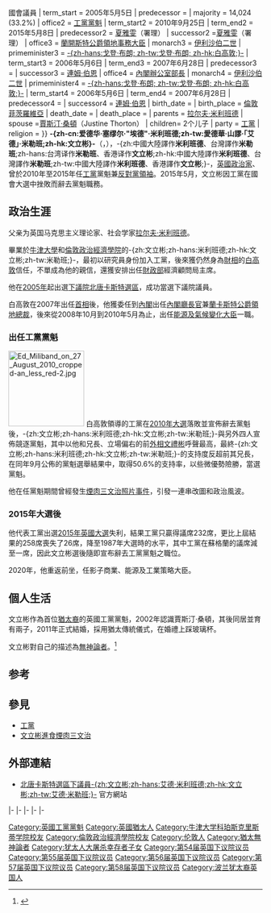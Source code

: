 {{noteTA
|T=zh:文立彬;zh-cn:埃德·米利班德;zh-hk:文立彬;zh-tw:艾德·米勒班;
|G1=PoliticiansUK
}}
{{Infobox_ President
| name = -{zh:文立彬;zh-hans:埃德·米利班德;zh-hk:文立彬;zh-tw:艾德·米勒班;}- <small>閣下<br/>The Rt Hon. Ed Miliband
| image= Official portrait of Rt Hon Edward Miliband MP crop 2.jpg
| imagesize = 250px
| constituency_MP = [[北唐卡斯特_(英國國會選區)|北-{zh-cn:唐克斯特;zh-hk:唐卡士打;zh-tw:唐卡斯特}-]]選區
| parliament = 英國下議院{{!}}國會議員
| term_start = 2005年5月5日
| predecessor = {{le|凱文·休斯|Kevin Hughes (politician)}}
| majority = 14,024 (33.2%) 
| office2 = [[英國工黨|工黨黨魁]]
| term_start2 = 2010年9月25日 
| term_end2 = 2015年5月8日
| predecessor2 = [[夏雅雯|夏雅雯]]（署理）
| successor2 =[[夏雅雯|夏雅雯]]（署理）
| office3 = [[蘭開斯特公爵領地事務大臣|蘭開斯特公爵領地事務大臣]]
| monarch3 = [[伊利沙伯二世|伊利沙伯二世]]
| primeminister3 = [[戈登·布朗|-{zh-hans:戈登·布朗; zh-tw:戈登·布朗; zh-hk:白高敦;}-]]
| term_start3 = 2006年5月6日
| term_end3 = 2007年6月28日
| predecessor3 = {{le|希拉里·阿姆斯特朗|Hilary Armstrong|-{zh-hans:希拉里·阿姆斯特朗;zh-hk:艾希妮;}-}}
| successor3 = [[連姆·伯恩|連姆·伯恩]]
| office4 = [[內閣辦公室部長|內閣辦公室部長]]
| monarch4 = [[伊利沙伯二世|伊利沙伯二世]]
| primeminister4 = [[戈登·布朗|-{zh-hans:戈登·布朗; zh-tw:戈登·布朗; zh-hk:白高敦;}-]]
| term_start4 = 2006年5月6日
| term_end4 = 2007年6月28日
| predecessor4 ={{le|希拉里·阿姆斯特朗|Hilary Armstrong|-{zh-hans:希拉里·阿姆斯特朗;zh-hk:艾希妮;}-}}
| successor4 = [[連姆·伯恩|連姆·伯恩]]
| birth_date ={{birth date and age|1969|12|24|df=y}}
| birth_place = {{UK}}[[倫敦|倫敦]][[菲茨羅維亞|菲茨羅維亞]]
| death_date =
| death_place =
| parents = [[拉尔夫·米利班德|拉尔夫·米利班德]]
| spouse =[[賈斯汀·桑頓|賈斯汀·桑頓]]（Justine Thorton）
| children= 2个儿子
| party = [[工黨_(英國)|工黨]]
| religion =
}}
'''-{zh-cn:爱德华·塞缪尔·"埃德"·米利班德;zh-tw:愛德華·山謬·「艾德」·米勒班;zh-hk:文立彬}-'''（{{lang-en|Edward Samuel "Ed" Miliband}}，{{bd|1969年|12月24日|||Miliband, Ed}}），-{zh:中國大陸譯作'''米利班德'''、台灣譯作'''米勒班''';zh-hans:台湾译作'''米勒班'''、香港译作'''文立彬''';zh-hk:中國大陸譯作'''米利班德'''、台灣譯作'''米勒班''';zh-tw:中國大陸譯作'''米利班德'''、香港譯作'''文立彬''';}-，[[英國|英國]][[政治家|政治家]]、曾於2010年至2015年任[[工黨_(英國)|工黨]]黨魁兼[[反對黨領袖_(英國)|反對黨領袖]]。2015年5月，文立彬因工黨在國會大選中挫敗而辭去黨魁職務。

== 政治生涯 ==
父亲为英国马克思主义理论家、社会学家[[拉尔夫·米利班德|拉尔夫·米利班德]]。

畢業於[[牛津大學|牛津大學]]和[[倫敦政治經濟學院|倫敦政治經濟學院]]的-{zh:文立彬;zh-hans:米利班德;zh-hk:文立彬;zh-tw:米勒班;}-，最初以研究員身份加入工黨，後來獲仍然身為[[英國財相|財相]]的[[白高敦|白高敦]]信任，不單成為他的親信，還獲安排出任[[女皇陛下財政部|財政部]]經濟顧問局主席。

他在[[2005年英國大選|2005年]]起出選[[英國下議院|下議院]][[北唐卡斯特_(英國國會選區)|北唐卡斯特選區]]，成功當選下議院議員。

白高敦在2007年出任[[英國首相|首相]]後，他獲委任到[[英國內閣|內閣]]出任[[內閣廳長官|內閣廳長官]]兼[[蘭卡斯特公爵領地總裁|蘭卡斯特公爵領地總裁]]，後來從2008年10月到2010年5月為止，出任[[能源及氣候變化大臣|能源及氣候變化大臣]]一職。

=== 出任工黨黨魁 ===
[[File:Ed_Miliband_on_27_August_2010_cropped-an_less_red-2.jpg|150px]]
白高敦領導的工黨在[[2010年英國大選|2010年大選]]落敗並宣佈辭去黨魁後，-{zh:文立彬;zh-hans:米利班德;zh-hk:文立彬;zh-tw:米勒班;}-與另外四人宣佈競逐黨魁，其中以他和兄長、立場偏右的前[[英國外相|外相]][[文禮彬|文禮彬]]呼聲最高，最終-{zh:文立彬;zh-hans:米利班德;zh-hk:文立彬;zh-tw:米勒班;}-的支持度反超前其兄長，在同年9月公佈的黨魁選舉結果中，取得50.6%的支持率，以些微優勢險勝，當選黨魁。

他在任黨魁期間曾經發生[[文立彬進食煙肉三文治|煙肉三文治照片事件]]，引發一連串改圖和政治風波。

=== 2015年大選後 ===
他代表工黨出選[[2015年英國大選|2015年英國大選]]失利，結果工黨只贏得議席232席，更比上屆結果的258席喪失了26席，降至1987年大選時的水平，其中工黨在蘇格蘭的議席減至一席，因此文立彬選後隨即宣布辭去工黨黨魁之職位。

2020年，他重返前坐，任影子商業、能源及工業策略大臣。

== 個人生活 ==
文立彬作為首位[[猶太裔|猶太裔]]的英國工黨黨魁，2002年認識賈斯汀·桑頓，其後同居並育有兩子，2011年正式結婚，採用猶太傳統儀式，在婚禮上踩玻璃杯。

文立彬對自己的描述為{{link-en|猶太無神論|Jewish atheism|猶太}}[[無神論者|無神論者]]。<ref>{{cite news |url=http://www.telegraph.co.uk/news/politics/ed-miliband/8032163/Ed-Miliband-I-dont-believe-in-God.html |title=Ed Miliband: I don't believe in God |location=London |newspaper=英国[[每日电讯报|每日电讯报]] |date=2010-09-29 |accessdate=26 March 2013 |archive-date=2021-01-13 |archive-url=https://web.archive.org/web/20210113193946/https://www.telegraph.co.uk/news/politics/ed-miliband/8032163/Ed-Miliband-I-dont-believe-in-God.html |dead-url=no }}</ref>

==参考==
<references/>

==參見==
* [[工黨_(英國)|工黨]]
* [[文立彬進食煙肉三文治|文立彬進食煙肉三文治]]

== 外部連結 ==
{{Commons category|Ed Miliband|-{zh:文立彬;zh-hans:艾德·米利班德;zh-hk:文立彬;zh-tw:艾德·米勒班;}-}}
* [https://web.archive.org/web/20121014110824/http://www.edmiliband.org/ 北唐卡斯特選區下議員-{zh:文立彬;zh-hans:艾德·米利班德;zh-hk:文立彬;zh-tw:艾德·米勒班;}-] 官方網站

{{s-start}}
{{s-par|uk}}
{{s-bef|before=[[凱文·休斯_(政治家)|凱文·休斯]]}}
{{s-ttl|title=下議院[[北唐卡斯特_(英國國會選區)|北唐卡斯特選區]]議員|years=[[2005年英國大選|2005年]]–}}
{{s-inc}}
|-
{{s-off}}
{{s-bef|rows=2|before=[[艾希妮|艾希妮]]}}
{{s-ttl|title=[[內閣廳長官|內閣廳長官]]|years=2007年–2008年}}
{{s-aft|rows=2|after=[[白理安|白理安]]}}
|-
{{s-ttl|title=[[蘭卡斯特公爵領地總裁|蘭卡斯特公爵領地總裁]]|years=2007年–2008年}}
|-
{{s-bef|before=新創設}}
{{s-ttl|title=[[能源及氣候變化大臣|能源及氣候變化大臣]]|years=2008年–2010年}}
{{s-aft|after=[[禤傑思|禤傑思]]}}
|-
{{s-bef|before=[[夏雅雯|夏雅雯]]}}
{{s-ttl|title=[[反對黨領袖_(英國)|反對黨領袖]]|years=2010年–2015年}}
{{s-aft|after=[[夏雅雯|夏雅雯]]}}
|-
{{s-ppo}}
{{s-bef|before=[[夏雅雯|夏雅雯]]（署理）}}
{{s-ttl|title=[[英國工黨|英國工黨黨魁]]|years=2010年–2015年}}
{{s-aft|after=[[夏雅雯|夏雅雯]]（署理）}}
{{s-end}}

{{戈登·布朗内阁}}
{{Authority control}}

{{DEFAULTSORT:Miliband, Ed}}
[[Category:英國工黨黨魁|Category:英國工黨黨魁]]
[[Category:英國猶太人|Category:英國猶太人]]
[[Category:牛津大学科珀斯克里斯蒂学院校友|Category:牛津大学科珀斯克里斯蒂学院校友]]
[[Category:倫敦政治經濟學院校友|Category:倫敦政治經濟學院校友]]
[[Category:伦敦人|Category:伦敦人]]
[[Category:猶太無神論者|Category:猶太無神論者]]
[[Category:犹太人大屠杀幸存者子女|Category:犹太人大屠杀幸存者子女]]
[[Category:第54届英国下议院议员|Category:第54届英国下议院议员]]
[[Category:第55届英国下议院议员|Category:第55届英国下议院议员]]
[[Category:第56届英国下议院议员|Category:第56届英国下议院议员]]
[[Category:第57届英国下议院议员|Category:第57届英国下议院议员]]
[[Category:第58届英国下议院议员|Category:第58届英国下议院议员]]
[[Category:波兰犹太裔英国人|Category:波兰犹太裔英国人]]